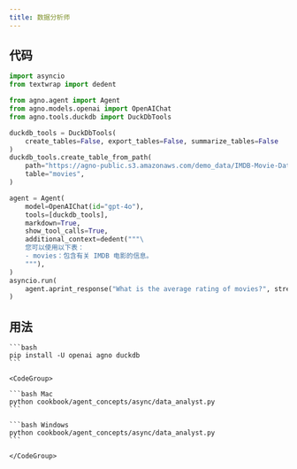 ```yaml
---
title: 数据分析师
---
```


## 代码

```python cookbook/agent_concepts/async/data_analyst.py
import asyncio
from textwrap import dedent

from agno.agent import Agent
from agno.models.openai import OpenAIChat
from agno.tools.duckdb import DuckDbTools

duckdb_tools = DuckDbTools(
    create_tables=False, export_tables=False, summarize_tables=False
)
duckdb_tools.create_table_from_path(
    path="https://agno-public.s3.amazonaws.com/demo_data/IMDB-Movie-Data.csv",
    table="movies",
)

agent = Agent(
    model=OpenAIChat(id="gpt-4o"),
    tools=[duckdb_tools],
    markdown=True,
    show_tool_calls=True,
    additional_context=dedent("""\
    您可以使用以下表：
    - movies：包含有关 IMDB 电影的信息。
    """),
)
asyncio.run(
    agent.aprint_response("What is the average rating of movies?", stream=False)
)
```

## 用法

<Steps>
  <Snippet file="create-venv-step.mdx" />

  <Step title="安装库">

    ```bash
    pip install -U openai agno duckdb
    ```

  </Step>

  <Step title="运行 Agent">

    <CodeGroup>

    ```bash Mac
    python cookbook/agent_concepts/async/data_analyst.py
    ```

    ```bash Windows
    python cookbook/agent_concepts/async/data_analyst.py
    ```

    </CodeGroup>

  </Step>

</Steps>